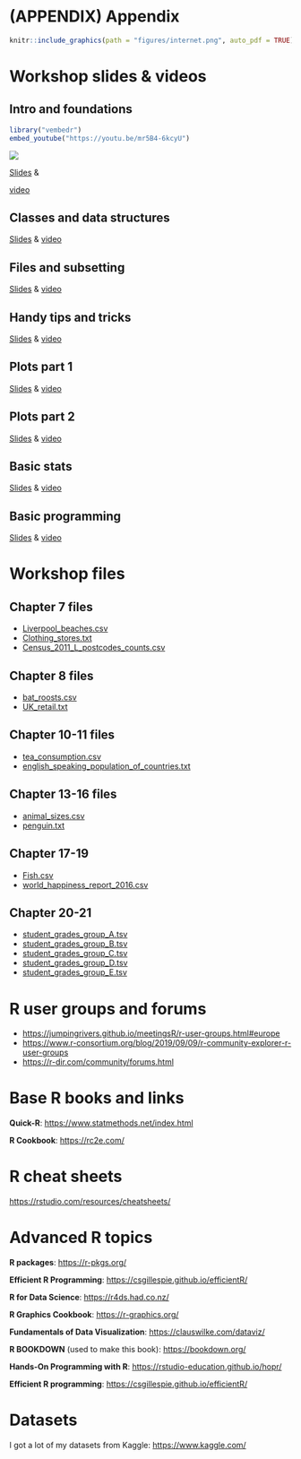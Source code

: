 # (APPENDIX) Appendix {.unnumbered}

```r
knitr::include_graphics(path = "figures/internet.png", auto_pdf = TRUE)
```

# Workshop slides & videos

## Intro and foundations

```r
library("vembedr")
embed_youtube("https://youtu.be/mr5B4-6kcyU")
```

![](https://youtu.be/mr5B4-6kcyU)

[Slides](https://www.cgr.liv.ac.uk/illum/NEOFworkshops_5bfa93ca0482d69d/Intro_to_R/slides_and_videos/slides/Intro_to_R_1_intro_and_foundations.pdf) &

[video](https://www.cgr.liv.ac.uk/illum/NEOFworkshops_5bfa93ca0482d69d/Intro_to_R/slides_and_videos/videos/NEOF_R_recording%201_Intro_and_foundations.mkv)

## Classes and data structures

[Slides](https://www.cgr.liv.ac.uk/illum/NEOFworkshops_5bfa93ca0482d69d/Intro_to_R/slides_and_videos/slides/Intro_to_R_2_classess_and_data_structures.pdf) & [video](https://www.cgr.liv.ac.uk/illum/NEOFworkshops_5bfa93ca0482d69d/Intro_to_R/slides_and_videos/videos/NEOF_R_recording%202_classes_and_data_structures.mkv)

## Files and subsetting

[Slides](https://www.cgr.liv.ac.uk/illum/NEOFworkshops_5bfa93ca0482d69d/Intro_to_R/slides_and_videos/slides/Intro_to_R_3_files_sand_subsetting_data.pdf) & [video](https://www.cgr.liv.ac.uk/illum/NEOFworkshops_5bfa93ca0482d69d/Intro_to_R/slides_and_videos/videos/NEOF_R_recording%203_files_and_subsetting_data.mkv)

## Handy tips and tricks

[Slides](https://www.cgr.liv.ac.uk/illum/NEOFworkshops_5bfa93ca0482d69d/Intro_to_R/slides_and_videos/slides/Intro_to_R_4_handy_tips_and_tricks.pdf) & [video](https://www.cgr.liv.ac.uk/illum/NEOFworkshops_5bfa93ca0482d69d/Intro_to_R/slides_and_videos/videos/NEOF_R_recording%204_handy_tips_and_tricks.mkv)

## Plots part 1

[Slides](https://www.cgr.liv.ac.uk/illum/NEOFworkshops_5bfa93ca0482d69d/Intro_to_R/slides_and_videos/slides/Intro_to_R_5_plots_1.pdf) & [video](https://cgr.liv.ac.uk/illum/NEOFworkshops_5bfa93ca0482d69d/Intro_to_R/slides_and_videos/videos/NEOF_R_recording%205_Plots_part_1.mkv)

## Plots part 2

[Slides](https://www.cgr.liv.ac.uk/illum/NEOFworkshops_5bfa93ca0482d69d/Intro_to_R/slides_and_videos/slides/Intro_to_R_6_plots_2.pdf) & [video](https://cgr.liv.ac.uk/illum/NEOFworkshops_5bfa93ca0482d69d/Intro_to_R/slides_and_videos/videos/NEOF_R_recording%206_Plots_part_2.mkv)

## Basic stats

[Slides](https://www.cgr.liv.ac.uk/illum/NEOFworkshops_5bfa93ca0482d69d/Intro_to_R/slides_and_videos/slides/Intro_to_R_7_basic_stats.pdf) & [video](https://cgr.liv.ac.uk/illum/NEOFworkshops_5bfa93ca0482d69d/Intro_to_R/slides_and_videos/videos/NEOF_R_recording%207_Basic_statistics.mkv)

## Basic programming

[Slides](https://www.cgr.liv.ac.uk/illum/NEOFworkshops_5bfa93ca0482d69d/Intro_to_R/slides_and_videos/slides/Intro_to_R_8_basic_programming.pdf) & [video](https://cgr.liv.ac.uk/illum/NEOFworkshops_5bfa93ca0482d69d/Intro_to_R/slides_and_videos/videos/NEOF_R_recording%208_Basic_programming.mkv)

# Workshop files {#workshopfiles}

## Chapter 7 files

-   [Liverpool_beaches.csv](https://www.cgr.liv.ac.uk/illum/NEOFworkshops_5bfa93ca0482d69d/Intro_to_R/data/Liverpool_beaches.csv)
-   [Clothing_stores.txt](https://cgr.liv.ac.uk/illum/NEOFworkshops_5bfa93ca0482d69d/Intro_to_R/data/Clothing_stores.txt)
-   [Census_2011_L\_postcodes_counts.csv](https://cgr.liv.ac.uk/illum/NEOFworkshops_5bfa93ca0482d69d/Intro_to_R/data/Census_2011_L_postcodes_counts.csv)

## Chapter 8 files

-   [bat_roosts.csv](https://cgr.liv.ac.uk/illum/NEOFworkshops_5bfa93ca0482d69d/Intro_to_R/data/bat_roosts.csv)
-   [UK_retail.txt](https://cgr.liv.ac.uk/illum/NEOFworkshops_5bfa93ca0482d69d/Intro_to_R/data/UK_retail.txt)

## Chapter 10-11 files

-   [tea_consumption.csv](https://cgr.liv.ac.uk/illum/NEOFworkshops_5bfa93ca0482d69d/Intro_to_R/data/tea_consumption.csv)
-   [english_speaking_population_of_countries.txt](https://cgr.liv.ac.uk/illum/NEOFworkshops_5bfa93ca0482d69d/Intro_to_R/data/english_speaking_population_of_countries.txt)

## Chapter 13-16 files

-   [animal_sizes.csv](https://cgr.liv.ac.uk/illum/NEOFworkshops_5bfa93ca0482d69d/Intro_to_R/data/animal_sizes.csv)
-   [penguin.txt](https://cgr.liv.ac.uk/illum/NEOFworkshops_5bfa93ca0482d69d/Intro_to_R/data/penguin.txt)

## Chapter 17-19

-   [Fish.csv](https://cgr.liv.ac.uk/illum/NEOFworkshops_5bfa93ca0482d69d/Intro_to_R/data/Fish.csv)
-   [world_happiness_report_2016.csv](https://cgr.liv.ac.uk/illum/NEOFworkshops_5bfa93ca0482d69d/Intro_to_R/data/world_happiness_report_2016.csv)

## Chapter 20-21

-   [student_grades_group_A.tsv](https://cgr.liv.ac.uk/illum/NEOFworkshops_5bfa93ca0482d69d/Intro_to_R/data/student_grades_group_A.tsv)
-   [student_grades_group_B.tsv](https://cgr.liv.ac.uk/illum/NEOFworkshops_5bfa93ca0482d69d/Intro_to_R/data/student_grades_group_B.tsv)
-   [student_grades_group_C.tsv](https://cgr.liv.ac.uk/illum/NEOFworkshops_5bfa93ca0482d69d/Intro_to_R/data/student_grades_group_C.tsv)
-   [student_grades_group_D.tsv](https://cgr.liv.ac.uk/illum/NEOFworkshops_5bfa93ca0482d69d/Intro_to_R/data/student_grades_group_D.tsv)
-   [student_grades_group_E.tsv](https://cgr.liv.ac.uk/illum/NEOFworkshops_5bfa93ca0482d69d/Intro_to_R/data/student_grades_group_E.tsv)

# R user groups and forums

-   <https://jumpingrivers.github.io/meetingsR/r-user-groups.html#europe>
-   <https://www.r-consortium.org/blog/2019/09/09/r-community-explorer-r-user-groups>
-   <https://r-dir.com/community/forums.html>

# Base R books and links

**Quick-R**: <https://www.statmethods.net/index.html>

**R Cookbook**: <https://rc2e.com/>

# R cheat sheets

<https://rstudio.com/resources/cheatsheets/>

# Advanced R topics

**R packages**: <https://r-pkgs.org/>

**Efficient R Programming**: <https://csgillespie.github.io/efficientR/>

**R for Data Science**: <https://r4ds.had.co.nz/>

**R Graphics Cookbook**: <https://r-graphics.org/>

**Fundamentals of Data Visualization**: <https://clauswilke.com/dataviz/>

**R BOOKDOWN** (used to make this book): <https://bookdown.org/>

**Hands-On Programming with R**: <https://rstudio-education.github.io/hopr/>

**Efficient R programming**: <https://csgillespie.github.io/efficientR/>

# Datasets

I got a lot of my datasets from Kaggle: <https://www.kaggle.com/>

